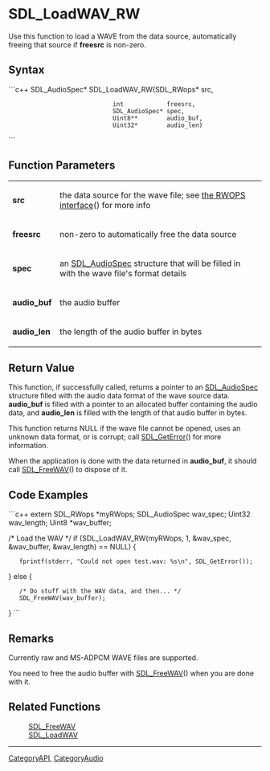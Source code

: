 
= SDL_LoadWAV_RW =
Use this function to load a WAVE from the data source, automatically freeing that source if '''freesrc''' is non-zero.


== Syntax ==
```c++
SDL_AudioSpec* SDL_LoadWAV_RW(SDL_RWops*     src,
                              int            freesrc,
                              SDL_AudioSpec* spec,
                              Uint8**        audio_buf,
                              Uint32*        audio_len)
```

== Function Parameters ==
{|
|'''src'''
|the data source for the wave file; see [[CategoryIO|the RWOPS interface]]() for more info
|-
|'''freesrc'''
|non-zero to automatically free the data source
|-
|'''spec'''
|an [[SDL_AudioSpec]] structure that will be filled in with the wave file's format details
|-
|'''audio_buf'''
|the audio buffer
|-
|'''audio_len'''
|the length of the audio buffer in bytes
|}

== Return Value ==
This function, if successfully called, returns a pointer to an [[SDL_AudioSpec]] structure filled with the audio data format of the wave source data. '''audio_buf''' is filled with a pointer to an allocated buffer containing the audio data, and '''audio_len''' is filled with the length of that audio buffer in bytes.

This function returns NULL if the wave file cannot be opened, uses an unknown data format, or is corrupt; call [[SDL_GetError]]() for more information.

When the application is done with the data returned in '''audio_buf''', it should call [[SDL_FreeWAV]]() to dispose of it.

== Code Examples ==
```c++
extern SDL_RWops *myRWops;
SDL_AudioSpec wav_spec;
Uint32 wav_length;
Uint8 *wav_buffer;

/* Load the WAV */
if (SDL_LoadWAV_RW(myRWops, 1, &wav_spec, &wav_buffer, &wav_length) == NULL) {
    fprintf(stderr, "Could not open test.wav: %s\n", SDL_GetError());
} else {
    /* Do stuff with the WAV data, and then... */
    SDL_FreeWAV(wav_buffer);
}
```

== Remarks ==
Currently raw and MS-ADPCM WAVE files are supported.

You need to free the audio buffer with [[SDL_FreeWAV]]() when you are done with it.

== Related Functions ==
:[[SDL_FreeWAV]]
:[[SDL_LoadWAV]]

----
[[CategoryAPI]], [[CategoryAudio]]
